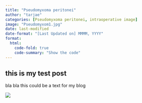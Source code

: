 ```yaml
---
title: "Pseudomyxoma peritonei"
author: "tarjae"
categories: [Pseudomyxoma peritonei, intraoperative image]
image: "Pseudomyxom1.jpg"
date: last-modified
date-format: "[Last Updated on] MMMM, YYYY"
format:
  html:
    code-fold: true
    code-summary: "Show the code"
---
```


## this is my test post

bla bla this could be a text for my blog

![](Pseudomyxom1.jpg){fig-align="center"}
